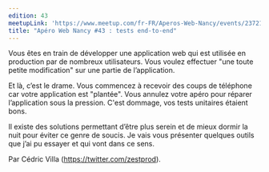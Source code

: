```yaml
---
edition: 43
meetupLink: 'https://www.meetup.com/fr-FR/Aperos-Web-Nancy/events/237215287/'
title: "Apéro Web Nancy #43 : tests end-to-end"
---
```


Vous êtes en train de développer une application web qui est utilisée en production par de nombreux utilisateurs. Vous voulez effectuer "une toute petite modification" sur une partie de l’application.

Et là, c’est le drame. Vous commencez à recevoir des coups de téléphone car votre application est "plantée". Vous annulez votre apéro pour réparer l’application sous la pression. C'est dommage, vos tests unitaires étaient bons.

Il existe des solutions permettant d’être plus serein et de mieux dormir la nuit pour éviter ce genre de soucis. Je vais vous présenter quelques outils que j’ai pu essayer et qui vont dans ce sens.

Par Cédric Villa (https://twitter.com/zestprod).